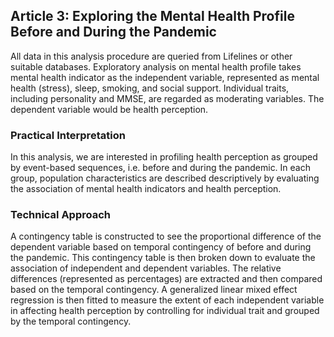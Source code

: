 ## Article 3: Exploring the Mental Health Profile Before and During the Pandemic \label{psych.method} {#sec-psych.method}

All data in this analysis procedure are queried from Lifelines or other suitable databases. Exploratory analysis on mental health profile takes mental health indicator as the independent variable, represented as mental health (stress), sleep, smoking, and social support. Individual traits, including personality and MMSE, are regarded as moderating variables. The dependent variable would be health perception.

### Practical Interpretation {-}

In this analysis, we are interested in profiling health perception as grouped by event-based sequences, i.e. before and during the pandemic. In each group, population characteristics are described descriptively by evaluating the association of mental health indicators and health perception.

### Technical Approach {-}

A contingency table is constructed to see the proportional difference of the dependent variable based on temporal contingency of before and during the pandemic. This contingency table is then broken down to evaluate the association of independent and dependent variables. The relative differences (represented as percentages) are extracted and then compared based on the temporal contingency. A generalized linear mixed effect regression is then fitted to measure the extent of each independent variable in affecting health perception by controlling for individual trait and grouped by the temporal contingency.

